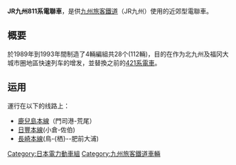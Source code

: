 {{NoteTA
|T=zh:JR九州811系電力動車組; zh-hans:JR九州811系电力动车组; zh-tw:JR九州811系電聯車; zh-hk:JR九州811系電動列車;
|1=zh:電力動車組;zh-hans:电力动车组;zh-hk:電動列車;zh-tw:電聯車;
|2=zh-hans:制动; zh-tw:制軔; zh-hk:制動;
}}{{Expand language|ja}}{{鐵路車輛
|車輛名稱 = JR九州811系電聯車
|公司色 = red
|圖像 = Haruda-s811p107.JPG
|圖像說明 = 
|輛數 = 
|列車編組 = 1M1T
|起動加速度 = 
|營運最高速度 = 120
|設計最高速度 = 120
|減速度（正常） = 
|減速度（緊急） = 
|載客量 = 
|編組載客量 = 
|編組長度 = 
|全長 = 20,000
|全闊 = 2,950
|全高 = 3,670
|車輛重量 = 
|編組總重量 = 
|軌距 = 1,067
|電化方式 = 20,000V[[交流電|交流電]]（60Hz）
|輸出 = 
|電動機輸出 = 
|編組輸出 = 
|齒輪比 = 5.6
|驅動裝置 = 
|控制裝置 = 
|制動方式 = 
|保安裝置 = ATS-SK
|訊號系統 = 
|製造商 = [[近畿車輛|近畿車輛]]、小倉工場、[[日立製作所|日立製作所]]
|製造年份 = 1989-1993
|投入服務日期 = 1989
|備註 = 
}}

'''JR九州811系電聯車'''，是供[[九州旅客鐵道|九州旅客鐵道]]（JR九州）使用的近郊型電聯車。

== 概要 ==
於1989年到1993年間制造了4輛編組共28个(112輛)，目的在作为北九州及福冈大城市圈地區快速列车的增发，並替換之前的[[日本國鐵421系電力動車組|421系電車]]。
== 运用 ==
運行在以下的线路上：
*[[鹿兒島本線|鹿兒島本線]]（門司港-荒尾）
*[[日豐本線|日豐本線]](小倉-佐伯)
*[[長崎本線|長崎本線]](鳥-{栖}--肥前大浦)

{{JR九州的車輛}}
{{Japan-rail-stub}}
{{DEFAULTSORT:811}}
[[Category:日本電力動車組|Category:日本電力動車組]]
[[Category:九州旅客鐵道車輛|Category:九州旅客鐵道車輛]]